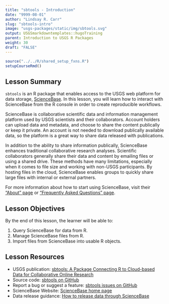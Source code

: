 ```yaml
---
title: "sbtools - Introduction"
date: "9999-08-01"
author: "Lindsay R. Carr"
slug: "sbtools-intro"
image: "usgs-packages/static/img/sbtools.svg"
output: USGSmarkdowntemplates::hugoTraining
parent: Introduction to USGS R Packages
weight: 30
draft: "FALSE"
---
```


```r
source("../../R/shared_setup_fxns.R")
setupCourseRmd()
```

## Lesson Summary

`sbtools` is an R package that enables access to the USGS web platform for data storage, [ScienceBase](https://www.sciencebase.gov). In this lesson, you will learn how to interact with ScienceBase from the R console in order to create reproducible workflows.

ScienceBase is collaborative scientific data and information management platform used by USGS scientists and their collaborators. Account holders can upload data and metadata, and choose to share the content publically or keep it private. An account is not needed to download publically available data, so the platform is a great way to share data released with publications.

In addition to the ability to share information publically, ScienceBase enhances traditional collaborative research analyses. Scientific collaborators generally share their data and content by emailing files or using a shared drive. These methods have many limitations, especially when it comes to file size and working with non-USGS participants. By hosting files in the cloud, ScienceBase enables groups to quickly share large files with internal or external partners. 

For more information about how to start using ScienceBase, visit their ["About" page](https://www.sciencebase.gov/about/) or ["Frequently Asked Questions" page](https://www.sciencebase.gov/about/faq).

## Lesson Objectives

By the end of this lesson, the learner will be able to:

1. Query ScienceBase for data from R.
2. Manage ScienceBase files from R.
3. Import files from ScienceBase into usable R objects.

## Lesson Resources

- USGS publication: [sbtools: A Package Connecting R to Cloud-based Data for Collaborative Online Research](https://journal.r-project.org/archive/2016-1/winslow-chamberlain-appling-etal.pdf)
- Source code: [sbtools on GitHub](https://github.com/USGS-R/sbtools)
- Report a bug or suggest a feature: [sbtools issues on GitHub](https://github.com/USGS-R/sbtools/issues)
- ScienceBase Website: [ScienceBase home page](https://www.sciencebase.gov/catalog/)
- Data release guidance: [How to release data through ScienceBase](https://www.sciencebase.gov/about/content/data-release)
